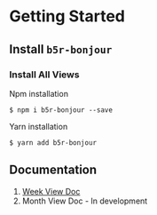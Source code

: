 
<Meta title="Getting Started" />

# Getting Started

## Install `b5r-bonjour`

### Install All Views

Npm installation

```
$ npm i b5r-bonjour --save
```

Yarn installation

```
$ yarn add b5r-bonjour
```

## Documentation

1. [Week View Doc](?path=/story/week-view-doc--page)
2. Month View Doc - In development

